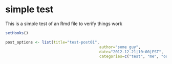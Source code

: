 # simple test

This is a simple test of an Rmd file to verify things work

```r
setHooks()
```

```r
post_options <- list(title="test-post01",
										 author="some guy",
										 date="2012-12-21|10:00|EST",
										 categories=c("test", "me", "out"))
```

